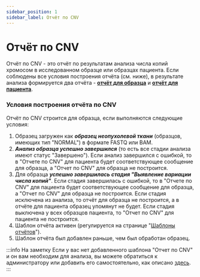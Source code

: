 ```yaml
---
sidebar_position: 1
sidebar_label: Отчёт по CNV
---
```


# Отчёт по CNV

Отчёт по CNV - это отчёт по результатам анализа числа копий хромосом в исследованном образце или образцах пациента.
Если соблюдены все условия построения отчёта (см. ниже), в результате анализа формируется два
отчёта - **[отчёт для образца](/results/cnv-report/sample-cnv-report)**
и **[отчёт для пациента](/results/cnv-report/patient-cnv-report)**.

### Условия построения отчёта по CNV

Отчёт по CNV строится для образца, если выполняются следующие условия:
1. Образец загружен как ***образец неопухолевой ткани*** (образцов, имеющих тип "NORMAL") в формате FASTQ или BAM.
2. ***Анализ образца успешно завершился*** (то есть все стадии анализа имеют статус "Завершено"). Если анализ
завершился с ошибкой, то в "Отчете по CNV" для пациента будет соответствующее сообщение для образца, а "Отчет
по CNV" для образца не построится.
3. Для образца ***успешно завершилась стадия "Выявление вариации числа копий"***. Если стадия завершилась
с ошибкой, то в "Отчете по CNV" для пациента будет соответствующее сообщение для образца, а "Отчет по CNV" для образца
не построится. Если стадия исключена из анализа, то отчёт для образца не построится, а в отчёте для пациента образец
упомянут не будет. Если стадия выключена у всех образцов пациента, то "Отчет по CNV" для пациента не построится.
3. Шаблон отчёта активен (регулируется на странице "[Шаблоны отчётов](/settings/report-templates/report-templates)").
4. Шаблон отчёта был добавлен раньше, чем был обработан образец.

:::info На заметку
Если у вас нет добавленного шаблона "Отчет по CNV" и он вам необходим для анализа,
вы можете обратиться к администратору или добавить его самостоятельно,
как описано [здесь](/settings/report-templates/main_templates#добавление-шаблона-отчёта-по-cnv).
:::
